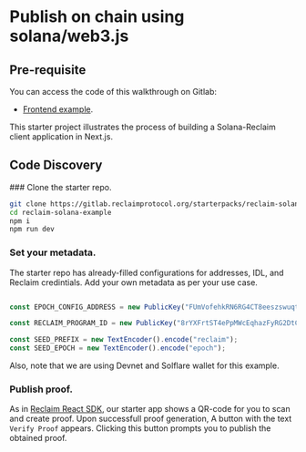 


# Publish on chain using solana/web3.js

## Pre-requisite

You can access the code of this walkthrough on Gitlab:

- [Frontend example](https://gitlab.reclaimprotocol.org/starterpacks/reclaim-solana-example).

This starter project illustrates the process of building a Solana-Reclaim client application in Next.js.


## Code Discovery

<Steps>
### Clone the starter repo.

```bash copy
git clone https://gitlab.reclaimprotocol.org/starterpacks/reclaim-solana-example
cd reclaim-solana-example
npm i 
npm run dev
```

### Set your metadata.

The starter repo has already-filled configurations for addresses, IDL, and Reclaim credintials. Add your own metadata as per your use case.
```js copy 

const EPOCH_CONFIG_ADDRESS = new PublicKey("FUmVofehkRN6RG4CT8eeszswuqtDcZbCgVKMCQFLvgfY");

const RECLAIM_PROGRAM_ID = new PublicKey("8rYXFrtST4ePpMWcEqhazFyRG2DtCUqgtFmKT7FdjRyp");

const SEED_PREFIX = new TextEncoder().encode("reclaim");
const SEED_EPOCH = new TextEncoder().encode("epoch");

```

Also, note that we are using Devnet and Solflare wallet for this example.
### Publish proof.


As in [Reclaim React SDK](../js/frontend), our starter app shows a QR-code for you to scan and create proof. Upon successfull proof generation, A button with the text `Verify Proof` appears. Clicking this button prompts you to publish the obtained proof. 

</Steps>


